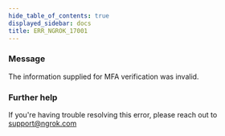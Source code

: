 ```yaml
---
hide_table_of_contents: true
displayed_sidebar: docs
title: ERR_NGROK_17001
---
```


### Message

The information supplied for MFA verification was invalid.

### Further help

If you're having trouble resolving this error, please reach out to [support@ngrok.com](mailto:support@ngrok.com?subject=Help%20with%20ERR_NGROK_17001)
